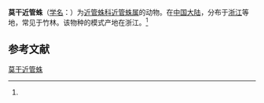 {{Speciesbox
| name = 莫干近管蛛
| status = 
| status_system = 
| image = 
| genus = Anyphaena
| species = mogan
| authority = (Song et Chen, 1987)<ref name='id14192'>{{cite web| url =http://www.bioinfo.cn/db05/BjdwSpecies.php?action=view&id=14192| title =莫干近管蛛| work =《中国动物物种编目数据库》| publisher =中国科学院微生物研究所| author =中国科学院动物研究所| accessdate =2009-04-28| deadurl =yes| archiveurl =https://web.archive.org/web/20160305014137/http://www.bioinfo.cn/db05/BjdwSpecies.php?action=view&id=14192| archivedate =2016-03-05}}</ref>
}}

'''莫干近管蛛'''（[[学名|学名]]：{{lang|la|''Anyphaena mogan''}}）为[[近管蛛科|近管蛛科]][[近管蛛属|近管蛛属]]的动物。在[[中国大陆|中国大陆]]，分布于[[浙江|浙江]]等地，常见于竹林。该物种的模式产地在浙江。<ref name='id14192'/>

== 参考文献 ==
{{reflist}}

{{Wikispecies|Anyphaena mogan}}
{{Taxonbar|from=Q1995946}}

[[Category:近管蛛属|莫干近管蛛]]


{{蜘蛛小作品}}